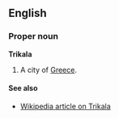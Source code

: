==English==
===Proper noun===
'''Trikala'''

#A city of [[Greece]].

====See also====
*[[en:Trikala|Wikipedia article on Trikala]]